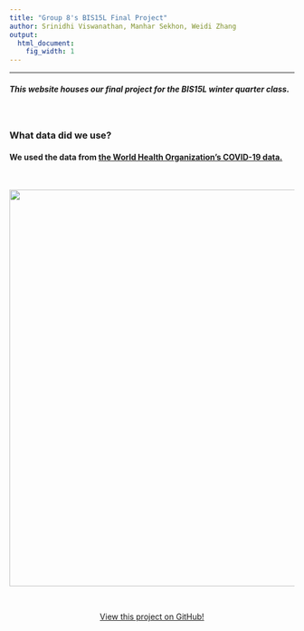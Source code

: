 ```yaml
---
title: "Group 8's BIS15L Final Project"
author: Srinidhi Viswanathan, Manhar Sekhon, Weidi Zhang
output:
  html_document:
    fig_width: 1
---
```


----

##### This website houses our final project for the BIS15L winter quarter class.

<br>


### **What data did we use?**

#### We used the data from [the World Health Organization's COVID-19 data.](https://covid19.who.int/table)


<br>

<center><img src="images/Coronavirus_SARS-CoV-2.jpg" width="700px">

<br>

[View this project on GitHub!](https://github.com/v-srinidhi/group8-finalproject)

